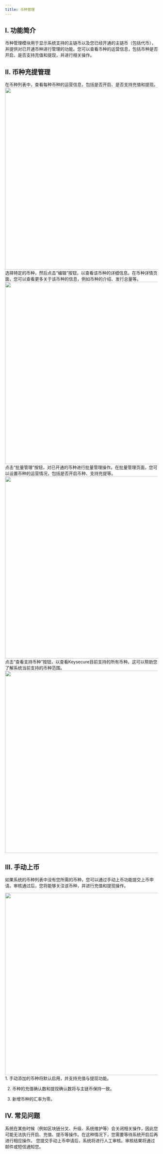 ```yaml
---
title: 币种管理
---
```


## I. 功能简介

币种管理模块用于显示系统支持的主链币以及您已经开通的主链币（包括代币），并提供对已开通币种进行管理的功能。您可以查看币种的运营信息，包括币种是否开启、是否支持充值和提现，并进行相关操作。

## II. 币种充提管理

<Steps>

<Step title="查看币种运营信息">
    在币种列表中，查看每种币种的运营信息，包括是否开启、是否支持充值和提现。
<div className="w-full flex items-center justify-center"> 
<img src="/images/user-guide/截屏2025-07-03 14.36.25.png" width="600"/>
</div>
</Step>

<Step title="编辑币种详情">
选择特定的币种，然后点击“编辑”按钮，以查看该币种的详细信息。在币种详情页面，您可以查看更多关于该币种的信息，例如币种的介绍、发行总量等。
<div className="w-full flex items-center justify-center"> 
<img src="/images/custody-guide/coin2cn.png" width="600"/>
</div>
</Step>

<Step title="批量管理币种">
点击“批量管理”按钮，对已开通的币种进行批量管理操作。在批量管理页面，您可以设置币种的运营情况，包括是否开启币种、支持充提等。
<div className="w-full flex items-center justify-center"> 
<img src="/images/custody-guide/coin3cn.png" width="600"/>
</div>
</Step>

<Step title="查看支持的币种">
点击“查看支持币种”按钮，以查看Keysecure目前支持的所有币种。这可以帮助您了解系统当前支持的币种范围。
<div className="w-full flex items-center justify-center"> 
<img src="/images/custody-guide/coin4cn.png" width="600"/>
</div>
</Step>

</Steps>


## III. 手动上币

如果系统的币种列表中没有您所需的币种，您可以通过手动上币功能提交上币申请。审核通过后，您将能够关注该币种，并进行充值和提现操作。

<div className="w-full flex items-center justify-center">
    <img src="/images/user-guide/coin-listing-cn.png" width="600"/>
</div>

<Note>
1. 手动添加的币种将默认启用，并支持充值与提现功能。

2. 币种的充值确认数和提现确认数将与主链币保持一致。

3. 新增币种的汇率为零。
</Note>


## IV. 常见问题

<Accordion title="币种运营信息不能开启、充值、提币等操作？">
系统在某些时候（例如区块链分叉、升级、系统维护等）会关闭相关操作，因此您可能无法执行开启、充值、提币等操作。在这种情况下，您需要等待系统开启后再进行相应操作。
</Accordion>


<Accordion title="我该如何了解手动上币的审核结果？">
您提交手动上币申请后，系统将进行人工审核。审核结果将通过邮件或短信通知您。
</Accordion>